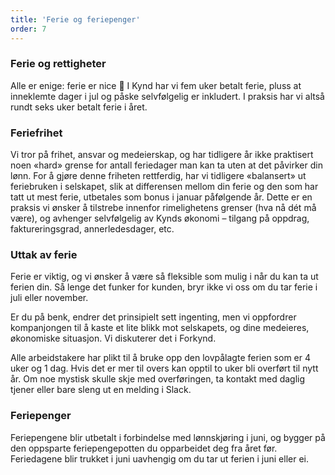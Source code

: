 ```yaml
---
title: 'Ferie og feriepenger'
order: 7
---
```



<Prose align="left" wide="true">
  <h3 id="ferie-og-rettigheter">Ferie og rettigheter</h3>
  <p>
    Alle er enige: ferie er nice 🤝 I Kynd har vi fem uker betalt ferie, pluss at inneklemte dager i jul og påske selvfølgelig er inkludert. I praksis har vi altså rundt seks uker betalt ferie i året. 
  </p>

  <h3 id="ferie-feriefrihet">Feriefrihet</h3>
  <p>
    Vi tror på frihet, ansvar og medeierskap, og har tidligere år ikke praktisert noen «hard» grense for antall feriedager man kan ta uten at det påvirker din lønn. For å gjøre denne friheten rettferdig, har vi tidligere «balansert» ut feriebruken i selskapet, slik at differensen mellom din ferie og den som har tatt ut mest ferie, utbetales som bonus i januar påfølgende år. Dette er en praksis vi ønsker å tilstrebe innenfor rimelighetens grenser (hva nå dét må være), og avhenger selvfølgelig av Kynds økonomi – tilgang på oppdrag, faktureringsgrad, annerledesdager, etc. 
  </p>

  <h3 id="ferie-uttak-av-ferie">Uttak av ferie</h3>
  <p>
    Ferie er viktig, og vi ønsker å være så fleksible som mulig i når du kan ta ut ferien din. Så lenge det funker for kunden, bryr ikke vi oss om du tar ferie i juli eller november. 
  </p>
  <p>
    Er du på benk, endrer det prinsipielt sett ingenting, men vi oppfordrer kompanjongen til å kaste et lite blikk mot selskapets, og dine medeieres, økonomiske situasjon. Vi diskuterer det i Forkynd. 
  </p>
  <p>
    Alle arbeidstakere har plikt til å bruke opp den lovpålagte ferien som er 4 uker og 1 dag. Hvis det er mer til overs kan opptil to uker bli overført til nytt år. Om noe mystisk skulle skje med overføringen, ta kontakt med daglig tjener eller bare sleng ut en melding i Slack.
  </p>

  <h3 id="ferie-feriepenger">Feriepenger</h3>
  <p>
    Feriepengene blir utbetalt i forbindelse med lønnskjøring i juni, og bygger på den oppsparte feriepengepotten du opparbeidet deg fra året før. Feriedagene blir trukket i juni uavhengig om du tar ut ferien i juni eller ei. 
  </p>
</Prose>
